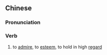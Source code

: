 ==Chinese==
{{zh-forms}}

===Pronunciation===
{{zh-pron
|m=jíngyǎng
|c=ging2 joeng5
|mn=kéng-gióng
|cat=v
}}

===Verb===
{{zh-verb}}

# to [[admire]], to [[esteem]], to hold in high [[regard]]
